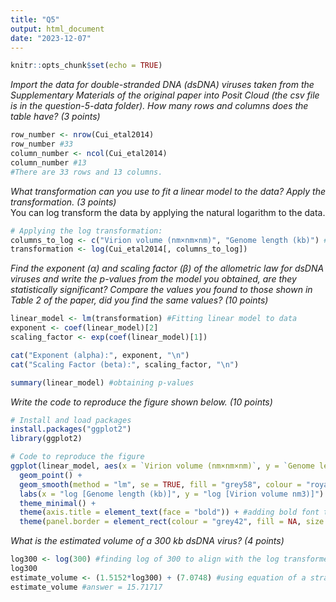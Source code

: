 ```yaml
---
title: "Q5"
output: html_document
date: "2023-12-07"
---
```


```r
knitr::opts_chunk$set(echo = TRUE)
```
*Import the data for double-stranded DNA (dsDNA) viruses taken from the Supplementary Materials of the original paper into Posit Cloud (the csv file is in the question-5-data folder). How many rows and columns does the table have? (3 points)*  

```r
row_number <- nrow(Cui_etal2014)
row_number #33
column_number <- ncol(Cui_etal2014)
column_number #13
#There are 33 rows and 13 columns.
```
*What transformation can you use to fit a linear model to the data? Apply the transformation. (3 points)*  
You can log transform the data by applying the natural logarithm to the data.
```r
# Applying the log transformation:
columns_to_log <- c("Virion volume (nm×nm×nm)", "Genome length (kb)") #We only want to transform Virion volume and Genome length, so we remove the other columns
transformation <- log(Cui_etal2014[, columns_to_log])
```

*Find the exponent (α) and scaling factor (β) of the allometric law for dsDNA viruses and write the p-values from the model you obtained, are they statistically significant? Compare the values you found to those shown in Table 2 of the paper, did you find the same values? (10 points)*  
```r
linear_model <- lm(transformation) #Fitting linear model to data
exponent <- coef(linear_model)[2]
scaling_factor <- exp(coef(linear_model)[1])

cat("Exponent (alpha):", exponent, "\n")
cat("Scaling Factor (beta):", scaling_factor, "\n")

summary(linear_model) #obtaining p-values
```
*Write the code to reproduce the figure shown below. (10 points)*  
```r
# Install and load packages
install.packages("ggplot2")
library(ggplot2)

# Code to reproduce the figure
ggplot(linear_model, aes(x = `Virion volume (nm×nm×nm)`, y = `Genome length (kb)`)) +
  geom_point() +
  geom_smooth(method = "lm", se = TRUE, fill = "grey58", colour = "royalblue2", linewidth = 0.7) + #adding a blue linear regression line and a grey 95% cl
  labs(x = "log [Genome length (kb)]", y = "log [Virion volume nm3)]") +
  theme_minimal() + 
  theme(axis.title = element_text(face = "bold")) + #adding bold font to axis titles
  theme(panel.border = element_rect(colour = "grey42", fill = NA, size = 0.5))
```

*What is the estimated volume of a 300 kb dsDNA virus? (4 points)*
```r
log300 <- log(300) #finding log of 300 to align with the log transformed model 
log300
estimate_volume <- (1.5152*log300) + (7.0748) #using equation of a straight line (y = mx+c) to solve for estimated volume where m = 1.5152 (slope estimate), x = log300 (genome length) and c = 7.0748 (intercept estimate)
estimate_volume #answer = 15.71717

```

